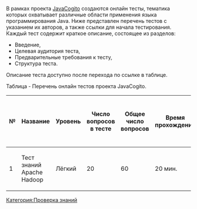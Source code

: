 В рамках проекта [[Заглавная страница|JavaCogito]] создаются онлайн тесты, тематика которых охватывает различные области применения языка программирования Java. Ниже представлен перечень тестов с указанием их авторов, а также ссылки для начала тестирования. Каждый тест содержит краткое описание, состоящее из разделов:

* Введение,
* Целевая аудитория теста,
* Предварительные требования к тесту,
* Структура теста.

Описание теста доступно после перехода по ссылке в таблице.


Таблица - Перечень онлайн тестов проекта JavaCogito.
{| border="1" style="border-collapse:collapse" width="100%"
!№
!Название
!Уровень
!Число вопросов <br> в тесте
!Общее число  <br> вопросов
!Время  <br> прохождения
!Процент верных  <br> ответов для прохождения  <br> теста
!Автор
!Ссылка
|-
|1
|﻿Тест знаний Apache Hadoop
|Лёгкий
|20
|60
|20 мин.
|75%
|[[Саянкин Алексей Александрович | Саянкин А.А.]]
|[http://javacogito.net/hadoop-apache-test.html Начать тест]
|}

[[Категория:Проверка знаний]]

